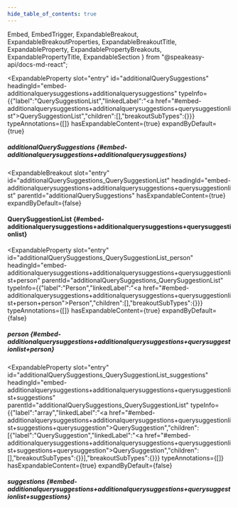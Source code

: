 ```yaml
---
hide_table_of_contents: true
---
```

  Embed,
  EmbedTrigger,
  ExpandableBreakout,
  ExpandableBreakoutProperties,
  ExpandableBreakoutTitle,
  ExpandableProperty,
  ExpandablePropertyBreakouts,
  ExpandablePropertyTitle,
  ExpandableSection
} from "@speakeasy-api/docs-md-react";

<ExpandableSection>

<ExpandableProperty
  slot="entry"
  id="additionalQuerySuggestions"
  headingId="embed-additionalquerysuggestions+additionalquerysuggestions"
  typeInfo={{"label":"QuerySuggestionList","linkedLabel":"<a href=\"#embed-additionalquerysuggestions+additionalquerysuggestions+querysuggestionlist\">QuerySuggestionList</a>","children":[],"breakoutSubTypes":{}}}
  typeAnnotations={[]}
  hasExpandableContent={true}
  expandByDefault={true}
>

<ExpandablePropertyTitle slot="title">

##### additionalQuerySuggestions \{#embed-additionalquerysuggestions+additionalquerysuggestions\}

</ExpandablePropertyTitle>

<ExpandablePropertyBreakouts slot="breakouts">

<ExpandableBreakout
  slot="entry"
  id="additionalQuerySuggestions_QuerySuggestionList"
  headingId="embed-additionalquerysuggestions+additionalquerysuggestions+querysuggestionlist"
  parentId="additionalQuerySuggestions"
  hasExpandableContent={true}
  expandByDefault={false}
>

<ExpandableBreakoutTitle slot="title">

#### QuerySuggestionList \{#embed-additionalquerysuggestions+additionalquerysuggestions+querysuggestionlist\}

</ExpandableBreakoutTitle>

<ExpandableBreakoutProperties slot="properties">

<ExpandableProperty
  slot="entry"
  id="additionalQuerySuggestions_QuerySuggestionList_person"
  headingId="embed-additionalquerysuggestions+additionalquerysuggestions+querysuggestionlist+person"
  parentId="additionalQuerySuggestions_QuerySuggestionList"
  typeInfo={{"label":"Person","linkedLabel":"<a href=\"#embed-additionalquerysuggestions+additionalquerysuggestions+querysuggestionlist+person+person\">Person</a>","children":[],"breakoutSubTypes":{}}}
  typeAnnotations={[]}
  hasExpandableContent={true}
  expandByDefault={false}
>

<ExpandablePropertyTitle slot="title">

##### person \{#embed-additionalquerysuggestions+additionalquerysuggestions+querysuggestionlist+person\}

</ExpandablePropertyTitle>

<Embed slot="embed">

<EmbedTrigger slot="trigger" embedTitle="person" triggerText="View person details">

<Embedperson />

</EmbedTrigger>

</Embed>

</ExpandableProperty>

<ExpandableProperty
  slot="entry"
  id="additionalQuerySuggestions_QuerySuggestionList_suggestions"
  headingId="embed-additionalquerysuggestions+additionalquerysuggestions+querysuggestionlist+suggestions"
  parentId="additionalQuerySuggestions_QuerySuggestionList"
  typeInfo={{"label":"array","linkedLabel":"<a href=\"#embed-additionalquerysuggestions+additionalquerysuggestions+querysuggestionlist+suggestions+querysuggestion\">QuerySuggestion</a>","children":[{"label":"QuerySuggestion","linkedLabel":"<a href=\"#embed-additionalquerysuggestions+additionalquerysuggestions+querysuggestionlist+suggestions+querysuggestion\">QuerySuggestion</a>","children":[],"breakoutSubTypes":{}}],"breakoutSubTypes":{}}}
  typeAnnotations={[]}
  hasExpandableContent={true}
  expandByDefault={false}
>

<ExpandablePropertyTitle slot="title">

##### suggestions \{#embed-additionalquerysuggestions+additionalquerysuggestions+querysuggestionlist+suggestions\}

</ExpandablePropertyTitle>

<Embed slot="embed">

<EmbedTrigger slot="trigger" embedTitle="suggestions" triggerText="View suggestions details">

<Embedsuggestions />

</EmbedTrigger>

</Embed>

</ExpandableProperty>

</ExpandableBreakoutProperties>

</ExpandableBreakout>

</ExpandablePropertyBreakouts>

</ExpandableProperty>

</ExpandableSection>